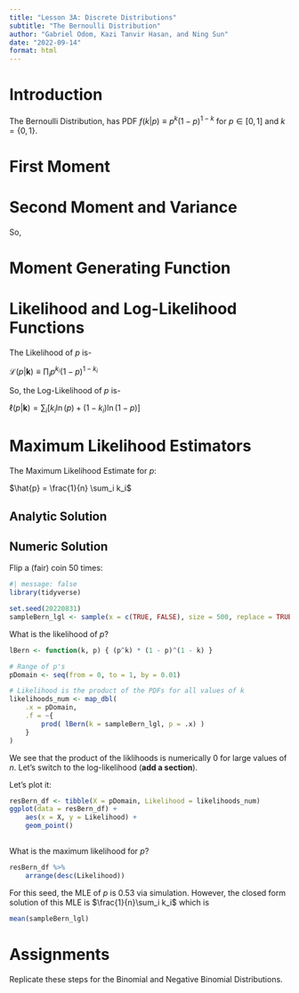 ```yaml
---
title: "Lesson 3A: Discrete Distributions"
subtitle: "The Bernoulli Distribution"
author: "Gabriel Odom, Kazi Tanvir Hasan, and Ning Sun"
date: "2022-09-14"
format: html
---
```


# Introduction
The Bernoulli Distribution, has PDF $f(k|p) \equiv p^k (1 - p)^{1 - k}$ 
for $p \in [0, 1]$ and $k = \{0, 1\}$.


# First Moment

\begin{align*}
E[k] &= \sum_{i}k_if(k)\\
&= \sum_{i}k_i p^k_i (1 - p)^{1 - k_i}\\
&= [0.p^0 (1 - p)^{1 - 0}] +  [1.p^1 (1 - p)^{1 - 1}]\\
\therefore E[k] &= p
\end{align*}

# Second Moment and Variance

\begin{align*}
E[k^2] &= \sum_{i}k_i^2f(k)\\
&= \sum_{i}k_i p^k_i (1 - p)^{1 - k_i}\\
&= [0.p^0 (1 - p)^{1 - 0}] +  [1.p^1 (1 - p)^{1 - 1}]\\
\therefore E[k^2] &= p
\end{align*}

So, \begin{align*}
Var(k) &= E[k^2]-{E[k]}^2\\
&= p-p^2\\
\therefore Var(k) &= p(1-p)
\end{align*}


# Moment Generating Function

\begin{align*}
M_k(t) &= E[e^{tk}]\\
&= \sum_{i}e^{tk_i}p^k_i (1 - p)^{1 - k_i}\\
&= [e^{t.0}p^0 (1 - p)^{1 - 0}]+[e^{t.1}p^1 (1 - p)^{1 - 1}]\\
\therefore M_k(t) &= [1-p] + pe^t 
\end{align*}


# Likelihood and Log-Likelihood Functions

The Likelihood of $p$ is-

$\mathcal{L}(p|\textbf{k}) \equiv \prod_i p^{k_i} (1 - p)^{1 - k_i}$

So, the Log-Likelihood of $p$ is-

$\ell(p|\textbf{k}) = \sum_i \left[ k_i \ln(p) + (1 - k_i) \ln(1 - p) \right]$


# Maximum Likelihood Estimators

The Maximum Likelihood Estimate for $p$: 

$\hat{p} = \frac{1}{n} \sum_i k_i$

## Analytic Solution

\begin{align*}
\frac{\partial u}{\partial p} &= \frac{1}{p} \sum_i k_i - \frac{1}{1-p} \sum_i (1-k_i) = 0\\
&\implies \frac{1}{p} \sum_i k_i = \frac{1}{1-p} \sum_i (1-k_i)\\
&\implies \sum_i k_i - p\sum_i k_i - np + p\sum_i (k_i) = 0\\
&\implies \sum_i k_i - np = 0\\
\therefore \hat{p} &= \frac{1}{n} \sum_i k_i = \bar{k}
\end{align*}

## Numeric Solution

Flip a (fair) coin 50 times:
```r
#| message: false
library(tidyverse)

set.seed(20220831)
sampleBern_lgl <- sample(x = c(TRUE, FALSE), size = 500, replace = TRUE)
```

What is the likelihood of $p$?
```r
lBern <- function(k, p) { (p^k) * (1 - p)^(1 - k) }

# Range of p's
pDomain <- seq(from = 0, to = 1, by = 0.01)

# Likelihood is the product of the PDFs for all values of k
likelihoods_num <- map_dbl(
	.x = pDomain,
	.f = ~{
		prod( lBern(k = sampleBern_lgl, p = .x) )
	}
)
```

We see that the product of the liklihoods is numerically 0 for large values of $n$. Let's switch to the log-likelihood (**add a section**).

Let's plot it:
```r
resBern_df <- tibble(X = pDomain, Likelihood = likelihoods_num)
ggplot(data = resBern_df) +
	aes(x = X, y = Likelihood) + 
	geom_point()
	
```

What is the maximum likelihood for $p$?
```r
resBern_df %>% 
	arrange(desc(Likelihood))
```
For this seed, the MLE of $p$ is 0.53 via simulation. However, the closed form solution of this MLE is $\frac{1}{n}\sum_i k_i$ which is
```r
mean(sampleBern_lgl)
```


# Assignments

Replicate these steps for the Binomial and Negative Binomial Distributions.
